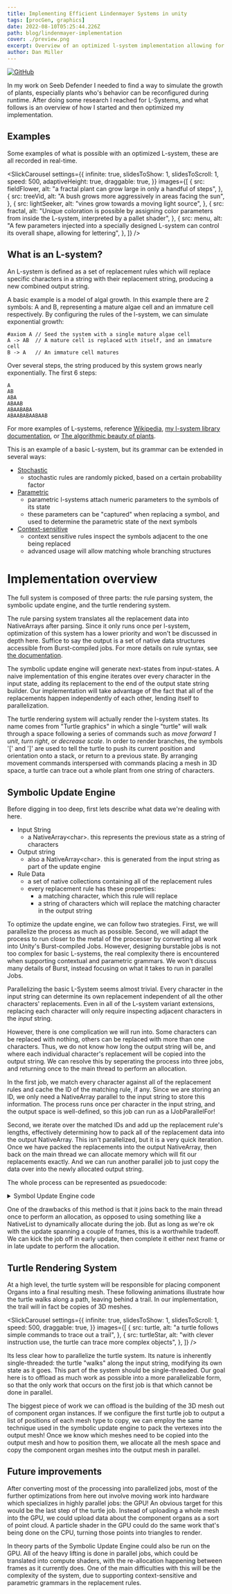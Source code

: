 ```yaml
---
title: Implementing Efficient Lindenmayer Systems in unity
tags: [procGen, graphics]
date: 2022-08-10T05:25:44.226Z
path: blog/lindenmayer-implementation
cover: ./preview.png
excerpt: Overview of an optimized l-system implementation allowing for rapid updates
author: Dan Miller
---
```


[![GitHub](https://badgen.net/badge/icon/github?icon=github&label)](https://github.com/dsmiller95/LindenmayerPlantSimulation/tree/master/Packages/com.dman.l-system)

In my work on Seeb Defender I needed to find a way to simulate the growth of plants, especially plants who's behavior can be reconfigured during runtime. After doing some research I reached for L-Systems, and what follows is an overview of how I started and then optimized my implementation.

## Examples

Some examples of what is possible with an optimized L-system, these are all recorded in real-time.


<SlickCarousel
    settings={{
        infinite: true,
        slidesToShow: 1,
        slidesToScroll: 1,
        speed: 500,
        adaptiveHeight: true,
        draggable: true,
    }}
    images={[
        {
            src: fieldFlower,
            alt: "a fractal plant can grow large in only a handful of steps",
        },
        {
            src: treeVid,
            alt: "A bush grows more aggressively in areas facing the sun",
        },
        {
            src: lightSeeker,
            alt: "vines grow towards a moving light source",
        },
        {
            src: fractal,
            alt: "Unique coloration is possible by assigning color parameters from inside the L-system, interpreted by a pallet shader",
        },
        {
            src: menu,
            alt: "A few parameters injected into a specially designed L-system can control its overall shape, allowing for lettering",
        },
    ]}
/>

## What is an L-system?

An L-system is defined as a set of replacement rules which will replace specific characters in a string with their replacement string, producing a new combined output string.

A basic example is a model of algal growth. In this example there are 2 symbols: A and B, representing a mature algae cell and an immature cell respectively. By configuring the rules of the l-system, we can simulate exponential growth:
```
#axiom A // Seed the system with a single mature algae cell
A -> AB  // A mature cell is replaced with itself, and an immature cell
B -> A   // An immature cell matures
```

Over several steps, the string produced by this system grows nearly exponentially. The first 6 steps:
```
A
AB
ABA
ABAAB
ABAABABA
ABAABABAABAAB
```

For more examples of L-systems, reference [Wikipedia](https://en.wikipedia.org/wiki/L-system#Examples_of_L-systems), [my l-system library documentation](https://github.com/dsmiller95/LindenmayerPlantSimulation/tree/master/Packages/com.dman.l-system#l-system-language), or [The algorithmic beauty of plants](http://algorithmicbotany.org/papers/abop/abop.pdf). 

This is an example of a basic L-system, but its grammar can be extended in several ways:
- [Stochastic](https://en.wikipedia.org/wiki/L-system#Stochastic_grammars)
  - stochastic rules are randomly picked, based on a certain probability factor
- [Parametric](https://en.wikipedia.org/wiki/L-system#Parametric_grammars)
  - parametric l-systems attach numeric parameters to the symbols of its state
  - these parameters can be "captured" when replacing a symbol, and used to determine the parametric state of the next symbols
- [Context-sensitive](https://en.wikipedia.org/wiki/L-system#Context_sensitive_grammars)
  - context sensitive rules inspect the symbols adjacent to the one being replaced
  - advanced usage will allow matching whole branching structures


# Implementation overview

The full system is composed of three parts: the rule parsing system, the symbolic update engine, and the turtle rendering system. 

The rule parsing system translates all the replacement data into NativeArrays after parsing. Since it only runs once per l-system, optimization of this system has a lower priority and won't be discussed in depth here. Suffice to say the output is a set of native data structures accessible from Burst-compiled jobs. For more details on rule syntax, see [the documentation](https://github.com/dsmiller95/LindenmayerPlantSimulation/tree/master/Packages/com.dman.l-system#l-system-language).

The symbolic update engine will generate next-states from input-states. A naive implementation of this engine iterates over every character in the input state, adding its replacement to the end of the output state string builder. Our implementation will take advantage of the fact that all of the replacements happen independently of each other, lending itself to parallelization.

The turtle rendering system will actually render the l-system states. Its name comes from "Turtle graphics" in which a single "turtle" will walk through a space following a series of commands such as <i>move forward 1 unit</i>, <i>turn right</i>, or <i>decrease scale</i>. In order to render branches, the symbols '[' and ']' are used to tell the turtle to push its current position and orientation onto a stack, or return to a previous state. By arranging movement commands interspersed with commands placing a mesh in 3D space, a turtle can trace out a whole plant from one string of characters.

## Symbolic Update Engine

Before digging in too deep, first lets describe what data we're dealing with here.

- Input String
  - a NativeArray&lt;char>. this represents the previous state as a string of characters
- Output string
  - also a NativeArray&lt;char>. this is generated from the input string as part of the update engine
- Rule Data
  - a set of native collections containing all of the replacement rules
  - every replacement rule has these properties:
    - a matching character, which this rule will replace
    - a string of characters which will replace the matching character in the output string

To optimize the update engine, we can follow two strategies. First, we will parallelize the process as much as possible. Second, we will adapt the process to run closer to the metal of the processer by converting all work into Unity's Burst-compiled Jobs. However, designing burstable jobs is not too complex for basic L-systems, the real complexity there is encountered when supporting contextual and parametric grammars. We won't discuss many details of Burst, instead focusing on what it takes to run in parallel Jobs.

Parallelizing the basic L-System seems almost trivial. Every character in the input string can determine its own replacement independent of all the other characters' replacements. Even in all of the L-system variant extensions, replacing each character will only require inspecting adjacent characters in the <i>input</i> string.

However, there is one complication we will run into. Some characters can be replaced with nothing, others can be replaced with more than one characters. Thus, we do not know how long the output string will be, and where each individual character's replacement will be copied into the output string. We can resolve this by seperating the process into three jobs, and returning once to the main thread to perform an allocation.

In the first job, we match every character against all of the replacement rules and cache the ID of the matching rule, if any. Since we are storing an ID, we only need a NativeArray parallel to the input string to store this information. The process runs once per character in the input string, and the output space is well-defined, so this job can run as a IJobParallelFor!

Second, we iterate over the matched IDs and add up the replacement rule's lengths, effectively determining how to pack all of the replacement data into the output NativeArray. This isn't parallelized, but it is a very quick iteration. Once we have packed the replacements into the output NativeArray, then back on the main thread we can allocate memory which will fit our replacements exactly. And we can run another parallel job to just copy the data over into the newly allocated output string.

The whole process can be represented as psuedocode:

<details>
  <summary>Symbol Update Engine code</summary>

```CSharp
struct JaggedIndexing{
  int index;
  int length;
}

struct Replacement{
  JaggedIndexing replacementString;
  int indexInOutput;
  static Replacement ZERO => default(Replacement);
}

class SymbolicUpdateEngine{
  // persistently allocated
  NativeHashMap<char, Replacement> ruleReplacements;
  NtiveArray<char> replacementCharacterData;

  NativeArray<char> StepSystem(NativeArray<char> input){
    var replacementMapping = new NativeArray<Replacement>(input.Length);
    var dep = new EvaluateReplacementsJob{
      input = input,
      ruleReplacements = ruleReplacements,
      stringReplacements = replacementMapping
    }.ScheduleParallel(input.Length);

    dep = new CountReplacementsJob{
      stringReplacements = replacementMapping
    }.Schedule(dep);
    dep.Complete();

    var lastReplacement = replacementMapping[0^];
    var output = new NativeArray<char>(lastReplacement.indexInOutput + lastReplacement.replacementString.length);
    dep = new CopyReplacementJob{
      stringReplacements = replacementMapping,
      replacementCharacterData = replacementCharacterData,
      output = output
    }.Schedule(dep);
    dep = replacementMapping.Dispose(dep);
    dep.Complete();
    return output;
  }
}

struct EvaluateReplacementsJob : IJobParallelFor {
  [ReadOnly]
  public NativeArray<char> input;
  [ReadOnly]
  public NativeHashMap<char, Replacement> ruleReplacements;
  public NativeArray<Replacement> stringReplacements;
  public Execute(int index){
    if(ruleReplacements.TryGetValue(input[index], out var replace)){
      stringReplacements[index] = replace;
    }else {
      stringReplacements[index] = Replacement.ZERO;
    }
  }
}

struct CountReplacementsJob : IJob {
  public NativeArray<Replacement> stringReplacements;
  public Execute(){
    var indexInReplacement = 0;
    for(int i = 0; i < stringReplacements.Length; i++){
      stringReplacements[i].indexInOutput = indexInReplacement;
      indexInReplacement += stringReplacements[i].replacementString.length;
    }
  }
}

struct CopyReplacementJob : IJobParallelFor {
  [ReadOnly]
  public NativeArray<Replacement> stringReplacements;
  [ReadOnly]
  NtiveArray<char> replacementCharacterData;
  [NativeDisableParallelForRestriction]
  public NativeArray<char> output;
  public Execute(int index){
    var replacement = stringReplacements[index];
    for(int i = 0; i < replacement.replacementString.length; i++){
      output[i + replacement.indexInOutput] = replacementCharacterData[i + replacement.replacementString.index];
    }
  }
}
```
</details>

One of the drawbacks of this method is that it joins back to the main thread once to perform an allocation, as opposed to using something like a NativeList to dynamically allocate during the job. But as long as we're ok with the update spanning a couple of frames, this is a worthwhile tradeoff. We can kick the job off in early update, then complete it either next frame or in late update to perform the allocation.

## Turtle Rendering System

At a high level, the turtle system will be responsible for placing component Organs into a final resulting mesh. These following animations illustrate how the turtle walks along a path, leaving behind a trail. In our implementation, the trail will in fact be copies of 3D meshes.


<SlickCarousel
    settings={{
        infinite: true,
        slidesToShow: 1,
        slidesToScroll: 1,
        speed: 500,
        draggable: true,
    }}
    images={[
        {
            src: turtle,
            alt: "a turtle follows simple commands to trace out a trail",
        },
        {
            src: turtleStar,
            alt: "with clever instruction use, the turtle can trace more complex objects",
        },
    ]}
/>


Its less clear how to parallelize the turtle system. Its nature is inherently single-threaded: the turtle "walks" along the input string, modifying its own state as it goes. This part of the system should be single-threaded. Our goal here is to offload as much work as possible into a more parallelizable form, so that the only work that occurs on the first job is that which cannot be done in parallel.

The biggest piece of work we can offload is the building of the 3D mesh out of component organ instances. If we configure the first turtle job to output a list of positions of each mesh type to copy, we can employ the same technique used in the symbolic update engine to pack the vertexes into the output mesh! Once we know which meshes need to be copied into the output mesh and how to position them, we allocate all the mesh space and copy the component organ meshes into the output mesh in parallel.

## Future improvements

After converting most of the processing into parallelized jobs, most of the further optimizations from here out involve moving work into hardware which specializes in highly parallel jobs: the GPU! An obvious target for this would be the last step of the turtle job. Instead of uploading a whole mesh into the GPU, we could upload data about the component organs as a sort of point cloud. A particle shader in the GPU could do the same work that's being done on the CPU, turning those points into triangles to render.

In theory parts of the Symbolic Update Engine could also be run on the GPU. All of the heavy lifting is done in parallel jobs, which could be translated into compute shaders, with the re-allocation happening between frames as it currently does. One of the main difficulties with this will be the complexity of the system, due to supporting context-sensitive and parametric grammars in the replacement rules.